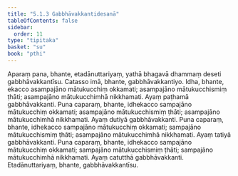 ```yaml
---
title: "5.1.3 Gabbhāvakkantidesanā"
tableOfContents: false
sidebar:
  order: 11
type: "tipitaka"
basket: "su"
book: "pthi"
---
```



<DynamicBreadcrumb />

<Division number="147" book="pthi" bookNo="8" page="85">

<Paragraph number="298" book="pthi">
Aparaṃ pana, bhante, etadānuttariyaṃ, yathā bhagavā dhammaṃ deseti gabbhāvakkantīsu. Catasso imā, bhante, gabbhāvakkantiyo. Idha, bhante, ekacco asampajāno mātukucchiṃ okkamati; asampajāno mātukucchismiṃ ṭhāti; asampajāno mātukucchimhā nikkhamati. Ayaṃ paṭhamā gabbhāvakkanti.
</Paragraph>

<Paragraph number="299" book="pthi">
Puna caparaṃ, bhante, idhekacco sampajāno mātukucchiṃ okkamati; asampajāno mātukucchismiṃ ṭhāti; asampajāno mātukucchimhā nikkhamati. Ayaṃ dutiyā gabbhāvakkanti.
</Paragraph>

<Paragraph number="300" book="pthi">
Puna caparaṃ, bhante, idhekacco sampajāno mātukucchiṃ okkamati; sampajāno mātukucchismiṃ ṭhāti; asampajāno mātukucchimhā nikkhamati. Ayaṃ tatiyā gabbhāvakkanti.
</Paragraph>

<Paragraph number="301" book="pthi">
Puna caparaṃ, bhante, idhekacco sampajāno mātukucchiṃ okkamati; sampajāno mātukucchismiṃ ṭhāti; sampajāno mātukucchimhā nikkhamati. Ayaṃ catutthā gabbhāvakkanti. Etadānuttariyaṃ, bhante, gabbhāvakkantīsu.
</Paragraph>
</Division>